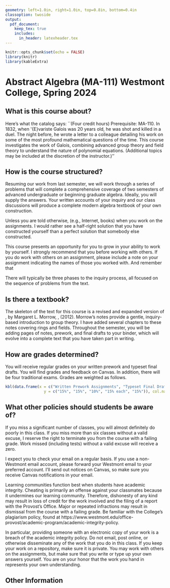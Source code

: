 ```yaml
---
geometry: left=1.0in, right=1.0in, top=0.8in, bottom=0.4in
classoption: twoside
output: 
  pdf_document:
    keep_tex: true
    includes:
      in_header: latexheader.tex
---
```


```r
knitr::opts_chunk$set(echo = FALSE)
library(knitr)
library(kableExtra)
```

# Abstract Algebra (MA-111) Westmont College, Spring 2024

## What is this course about?

Here's what the catalog says: ``(Four credit hours) Prerequisite: MA-110. In 1832, when \'{E}variste Galois was 20 years old, he was shot and killed in a duel. The night before, he wrote a letter to a colleague detailing his work on some of the most profound mathematical questions of the time. This course investigates the work of Galois, combining advanced group theory and field theory to understand the nature of polynomial equations. (Additional topics may be included at the discretion of the instructor.)''

## How is the course structured?

Resuming our work from last semester, we will work through a series of problems that will complete a comprehensive coverage of two semesters of advanced undergraduate or beginning graduate algebra. Ideally, you will supply the answers. Your written accounts of your inquiry and our class discussions will produce a complete modern algebra textbook of your own construction.

Unless you are told otherwise, \textbf{do not use outside resources} (e.g., Internet, books) when you work on the assignments.  I would rather see a half-right solution that you have constructed yourself than a perfect solution that somebody else constructed.

This course presents an opportunity for you to grow in your ability to work by yourself. I strongly recommend that you \textbf{spend time alone with the assigned problems} before working with others. If you do work with others on an assignment, please include a note on your assignment indicating the names of those you worked with. And remember that \textbf{the work you hand in should represent your own understanding.} 

There will typically be three phases to the inquiry process, all focused on the sequence of problems from the text.
	  \begin{description}
		  \item[Prework:] On most days, there will be a written assignment due the night before class. My expectation is that these prework assignments will be hand written. Use a scanner app (e.g., Genius Scan, Adobe Scan) to make a PDF of your prework and submit it on Canvas. If your prework spans multiple pages, please combine all pages into a single PDF file.
		  
In general, you can receive full credit for less-than-perfect prework assignments, as long as you make significant progress on each problem.  Making progress can include writing down the first and last lines of the proof, and formulating some questions about what you didn't understand.
		  \item[Class Discussion:] The bulk of our class time will be spent discussing the assigned problems that you have attempted in the prework phase. On most days, you will be assigned one or more of the problems to present at the board. First,  students write their solutions (or partial solutions) on the board. Once everyone has finished, we will discuss all the problems together in whole-class discussion. During these discussions you should focus on correcting and completing the proofs from your prework assignments. Since there is not a traditional textbook for this class, you have the responsibility of recording your own complete solutions for every problem.
		  \item[Final Drafts:]  Each week, a selection of problems will be assigned for you to typeset a final draft of solutions. These final drafts will be graded on logic, exposition, and formatting. You should add your graded and corrected final drafts to your binder, which will grow into a textbook of your own construction.
	  \end{description}


## Is there a textbook?

The skeleton of the text for this course is a revised and expanded version of \textit{Introductory Abstract Algebra}, by Margaret L. Morrow, \textit{Journal of Inquiry Based Learning in Mathematics} \textbf{26}, (2012). Morrow's notes provide a gentle, inquiry-based introduction to group theory. I have added several chapters to these notes covering rings and fields. Throughout the semester, you will be adding pages of notes, prework, and final drafts to your binder, which will evolve into a complete text that you have taken part in writing.

## How are grades determined?
 You will receive regular grades on your written prework and typeset final drafts. You will find grades and feedback on Canvas. In addition, there will be four traditional exams.  Grades are weighted as follows.

```r
kbl(data.frame(x = c("Written Prework Assignments", "Typeset Final Drafts", "Presentations and Participation", "Exams (3)", "Final Exam"),
                 y = c("15%", "15%", "10%", "15% each", "15%")), col.names = NULL, booktabs = TRUE)
```

## What other policies should students be aware of?

If you miss a significant number of classes, you will almost definitely do poorly in this class.  If you miss more than six classes without a valid excuse, I reserve the right to terminate you from the course with a failing grade.  Work missed (including tests) without a valid excuse will receive a zero.

I expect you to check your email on a regular basis.  If you use a non-Westmont email account, please forward your Westmont email to your preferred account. I'll send out notices on Canvas, so make sure you receive Canvas notifications in your email.

Learning communities function best when students have academic integrity.  Cheating is primarily an offense against your classmates because it undermines our learning community.  Therefore, dishonesty of any kind may result in loss of credit for the work involved and the filing of a report with the Provost's Office. Major or repeated infractions may result in dismissal from the course with a failing grade. Be familiar with the College's plagiarism policy, found at https://www.westmont.edu/office-provost/academic-program/academic-integrity-policy.

In particular, providing someone with an electronic copy of your work is a breach of the academic integrity policy. Do not email, post online, or otherwise disseminate any of the work that you do in this class. If you keep your work on a repository, make sure it is private. You may work with others on the assignments, but make sure that you write or type up your own answers yourself. You are on your honor that the work you hand in represents your own understanding.

\clearpage

## Other Information

\begin{description} 

\item[Professor:] David J. Hunter, Ph.D.
  (\verb!dhunter@westmont.edu!). Student hours are from 1:00--3:30pm on Tuesdays and Thursdays in Winter Hall 303.

 \item[Tentative Schedule:] We will try to conform to the following
  schedule, although it is subject to revision at the instructor's
  discretion.
  \medskip

  { \renewcommand{\arraystretch}{1.1}
\begin{tabular}{||l|l||}
\hline
\textbf{Section} & \textbf{Topic} \\
\hline\hline
 1 & Introduction to Groups \\ \hline
 2 & New Groups from Old \\ \hline
 2.1 & Direct Products of Groups \\ \hline
 2.2 & Subgroups \\ \hline
 2.3 & Cyclic Subgroups \\ \hline
 3 & Homomorphisms and Isomorphisms \\ \hline
 3.1 & Definitions \\ \hline
 3.2 & Preservation of Structure \\ \hline
 3.3 & Kernel and Image \\ \hline
  & \textbf{First Exam} \\ \hline
 4 & Cosets: First Ideas and Applications \\ \hline
 4.1 & Definition and Examples \\ \hline
 4.2 & Cosets and Partitions \\ \hline
 4.3 & Cosets and Group Order \\ \hline
 5 & Normal Subgroups and Quotient Groups \\ \hline
 5.1 & Normal Subgroups \\ \hline
 5.2 & Quotient Groups \\ \hline
 5.3 & Isomorphism Theorems \\ \hline
 6 & Rings and Ideals \\ \hline
 6.1 & Rings \\ \hline
 6.2 & Homomorphisms and Kernels \\ \hline
 6.3 & Ideals \\ \hline
  & \textbf{Second Exam} \\ \hline
 7 & Quotient Rings \\ \hline
 7.1 & Cosets \\ \hline
 7.2 & Constructing Quotient Rings \\ \hline
 7.3 & Isomorphisms \\ \hline
 8 & Divisibility \\ \hline
 8.1 & Integral Domains and Fields \\ \hline
 8.2 & The Division Algorithm \\ \hline
 8.3 & Greatest Common Divisor \\ \hline
 8.4 & The Euclidean Algorithm \\ \hline
  & \textbf{Third Exam} \\ \hline
 9 & Prime Ideals and Maximal Ideals \\ \hline
 9.1 & Roots of Polynomials \\ \hline
 9.2 & Prime Ideals \\ \hline
 9.3 & Maximal Ideals \\ \hline
 9.4 & Field Extensions \\ \hline
  & \textbf{Final Exam} \\ \hline
\end{tabular}
}

\clearpage

\item[General Education Writing Intensive Course:] This course is
  classified as ``writing intensive'' for the purposes of Westmont's general
  education requirements.  Therefore we will spend a significant amount of time
  learning how to write mathematically.  Your written prework assignments will contain many
  problems where you are asked to ``prove'' something, and I will grade these
  proofs taking both correctness and exposition into account.  A selection of problems will be assigned for you to typeset carefully and submit a final draft, doing revisions as necessary. I expect you all to make progress in
  your ability to write mathematically.

\item[Accommodations for Students with Disabilities:] Students who choose to disclose a disability, diagnosis, or injury are encouraged to contact the Office of Disability Services (ODS) as early as possible in the semester to discuss potential accommodations for this course. Formal accommodations will only be granted for students whose diagnoses have been verified by the ODS. Accommodations are designed to minimize the impact of a diagnosis and to ensure equal access to programs for all students who have a diagnosed condition that impacts their participation in college activities. Please contact \href{mailto:ods@westmont.edu}{\tt ods@westmont.edu} or visit the website for more information: \url{https://www.westmont.edu/disability-services-welcome}. Seth Miller, Director of ODS and the ODS team are located upstairs in Voskuyl Library 310, 311A. 

\item[Program and Institutional Learning Outcomes:] The
         mathematics department at Westmont College has formulated the
         following learning outcomes for all of its classes. (PLO's)
\begin{enumerate}[noitemsep]
\item Core Knowledge: Students will demonstrate knowledge of the
                  main concepts, skills, and facts of the discipline of
                  mathematics.
\item Communication: Students will be able to communicate mathematical ideas
     following the standard conventions of writing or speaking in the
     discipline.
\item Creativity: Students will demonstrate the ability to formulate and make
     progress toward solving non-routine problems.
\item Christian Connection: Students will incorporate their mathematical skills
     and knowledge into their thinking about their vocations as followers of
     Christ.
         \end{enumerate}
         In addition, the faculty of Westmont College have established common
         learning outcomes for all courses at the institution
         (ILO's). These outcomes are summarized as follows:
(1) Christian Understanding, Practices, and Affections,
(2) Global Awareness and Diversity,
(3) Critical Thinking,
(4) Quantitative Literacy,
(5) Written Communication,
(6) Oral Communication, and
(7) Information Literacy.

\item[Course Learning Outcomes:] The above outcomes are reflected in the
     particular learning outcomes for this course.
     After taking this course, you should be able
     to:
    \begin{itemize}
        \item Demonstrate understanding of modern abstract algebra.
             (PLO 1, ILOs 3,4)
        \item Write mathematical arguments according to the
             standards of the discipline. (PLO 2,
              ILOs 3,5)
        \item Construct solutions to novel problems,
               demonstrating perseverance in the face of open-ended or
               partially-defined contexts. (PLO 3, ILO 3)
        \item Consider the theological implications of the subject matter. (PLO 4, ILO 1)
    \end{itemize}
These outcomes will be assessed by written prework assignments, typeset final drafts, and written exams, as described above.

\end{description}
